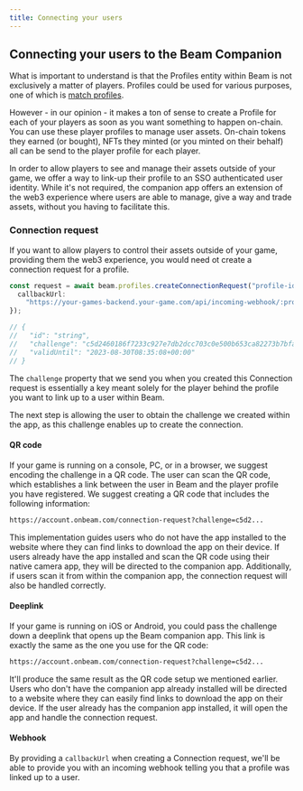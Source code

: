 ```yaml
---
title: Connecting your users
---
```


## Connecting your users to the Beam Companion

What is important to understand is that the Profiles entity within Beam is not exclusively a matter of players. Profiles could be used for various purposes, one of which is [match profiles](/service/profiles/match-profiles).

However - in our opinion - it makes a ton of sense to create a Profile for each of your players as soon as you want something to happen on-chain. You can use these player profiles to manage user assets. On-chain tokens they earned (or bought), NFTs they minted (or you minted on their behalf) all can be send to the player profile for each player.

In order to allow players to see and manage their assets outside of your game, we offer a way to link-up their profile to an SSO authenticated user identity. While it's not required, the companion app offers an extension of the web3 experience where users are able to manage, give a way and trade assets, without you having to facilitate this.

### Connection request

If you want to allow players to control their assets outside of your game, providing them the web3 experience, you would need ot create a connection request for a profile.

```typescript
const request = await beam.profiles.createConnectionRequest("profile-id", {
  callbackUrl:
    "https://your-games-backend.your-game.com/api/incoming-webhook/:profile-id",
});

// {
//   "id": "string",
//   "challenge": "c5d2460186f7233c927e7db2dcc703c0e500b653ca82273b7bfad8045d85a470",
//   "validUntil": "2023-08-30T08:35:08+00:00"
// }
```

The `challenge` property that we send you when you created this Connection request is essentially a key meant solely for the player behind the profile you want to link up to a user within Beam.

The next step is allowing the user to obtain the challenge we created within the app, as this challenge enables up to create the connection.

#### QR code

If your game is running on a console, PC, or in a browser, we suggest encoding the challenge in a QR code. The user can scan the QR code, which establishes a link between the user in Beam and the player profile you have registered. We suggest creating a QR code that includes the following information:

```md filename="QR CODE"
https://account.onbeam.com/connection-request?challenge=c5d2...
```

This implementation guides users who do not have the app installed to the website where they can find links to download the app on their device. If users already have the app installed and scan the QR code using their native camera app, they will be directed to the companion app. Additionally, if users scan it from within the companion app, the connection request will also be handled correctly.

#### Deeplink

If your game is running on iOS or Android, you could pass the challenge down a deeplink that opens up the Beam companion app. This link is exactly the same as the one you use for the QR code:

```md filename="DEEPLINK"
https://account.onbeam.com/connection-request?challenge=c5d2...
```

It'll produce the same result as the QR code setup we mentioned earlier. Users who don't have the companion app already installed will be directed to a website where they can easily find links to download the app on their device. If the user already has the companion app installed, it will open the app and handle the connection request.

#### Webhook

By providing a `callbackUrl` when creating a Connection request, we'll be able to provide you with an incoming webhook telling you that a profile was linked up to a user.
